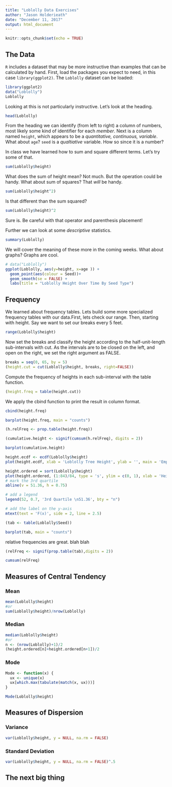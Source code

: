 ```yaml
---
title: "Loblolly Data Exercises"
author: "Jason Holderieath"
date: "December 11, 2017"
output: html_document
---
```


```r
knitr::opts_chunk$set(echo = TRUE)
```

## The Data

`R` includes a dataset that may be more instructive than examples that can be calculated by hand. First, load the packages you expect to need, in this case `library(ggplot2)`. The `Loblolly` dataset can be loaded:

```r
library(ggplot2)
data("Loblolly")
Loblolly

```

Looking at this is not particularly instructive. Let's look at the heading.

```r
head(Loblolly)
```

From the heading we can identify (from left to right) a column of numbers, most likely some kind of identifier for each _member_. Next is a column named `height`, which appears to be a _quantitative, continuous, variable_. What about `age`? `seed` is a _qualtiative_ variable. How so since it is a number? 

In class we have learned how to sum and square different terms. Let's try some of that.

```r
sum(Loblolly$height)
```

What does the sum of height mean? Not much. But the operation could be handy. What about sum of squares? That _will_ be handy.

```r
sum(Loblolly$height^2)
```

Is that different than the sum squared?

```r
sum(Loblolly$height)^2
```

Sure is. Be careful with that operator and parenthesis placement!

Further we can look at some _descriptive_ statistics.

```r
summary(Loblolly)
```

We will cover the meaning of these more in the coming weeks. What about graphs? Graphs are cool.

```r
# data("Loblolly")
ggplot(Loblolly, aes(y=height, x=age )) + 
  geom_point(aes(colour = Seed))+
  geom_smooth(se = FALSE) +
  labs(title = "Loblolly Height Over Time By Seed Type")
```


## Frequency
We learned about frequency tables. Lets build some more specialized frequency tables with our data.First, lets check our range. Then, starting with height. Say we want to set our breaks every 5 feet. 

```r
range(Loblolly$height)
```

Now set the breaks and classify the height according to the half-unit-length sub-intervals with cut. As the intervals are to be closed on the left, and open on the right, we set the right argument as FALSE. 

```r
breaks = seq(0, 65, by = 5)
(height.cut = cut(Loblolly$height, breaks, right=FALSE))
```

Compute the frequency of heights in each sub-interval with the table function. 

```r
(height.freq = table(height.cut))
```

We apply the cbind function to print the result in column format.
```r
cbind(height.freq)
```

```r
barplot(height.freq, main = "counts")
```



```r
(h.relFreq <- prop.table(height.freq))
```


```r
(cumulative.height <- signif(cumsum(h.relFreq), digits = 2))
```

```r
barplot(cumulative.height)
```

```r
height.ecdf <- ecdf(Loblolly$height)
plot(height.ecdf, xlab = 'Loblolly Tree Height', ylab = '', main = 'Empirical Cumluative Distribution\nLoblolly Tree Height')

```

```r
height.ordered = sort(Loblolly$height)
plot(height.ordered, (1:84)/84, type = 's', ylim = c(0, 1), xlab = 'Height', ylab = '', main = 'Empirical Cumluative Distribution\nLoblolly Tree Height')
# mark the 3rd quartile
abline(v = 51.36, h = 0.75)

# add a legend
legend(52, 0.7, '3rd Quartile \n51.36', bty = "n")

# add the label on the y-axis
mtext(text = 'F(x)', side = 2, line = 2.5)


```


```r
(tab <- table(Loblolly$Seed))
```

```r
barplot(tab, main = "counts")
```

relative frequencies are great. blah blah

```r
(relFreq <- signif(prop.table(tab),digits = 2))
```

```r
cumsum(relFreq)
```

## Measures of Central Tendency

### Mean
```r
mean(Loblolly$height)
#or
sum(Loblolly$height)/nrow(Loblolly)
```

### Median
```r
median(Loblolly$height)
#or
n <- (nrow(Loblolly)+1)/2
(height.ordered[n]+height.ordered[n+1])/2
```

### Mode
```r
Mode <- function(x) {
  ux <- unique(x)
  ux[which.max(tabulate(match(x, ux)))]
}

Mode(Loblolly$height)
```

## Measures of Dispersion

### Variance
```r
var(Loblolly$height, y = NULL, na.rm = FALSE)
```

### Standard Deviation
```r
var(Loblolly$height, y = NULL, na.rm = FALSE)^.5
```

## The next big thing

```r

```

